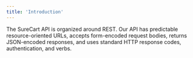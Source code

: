 ```yaml
---
title: 'Introduction'
---
```


The SureCart API is organized around REST. Our API has predictable resource-oriented URLs, accepts form-encoded request bodies, returns JSON-encoded responses, and uses standard HTTP response codes, authentication, and verbs.